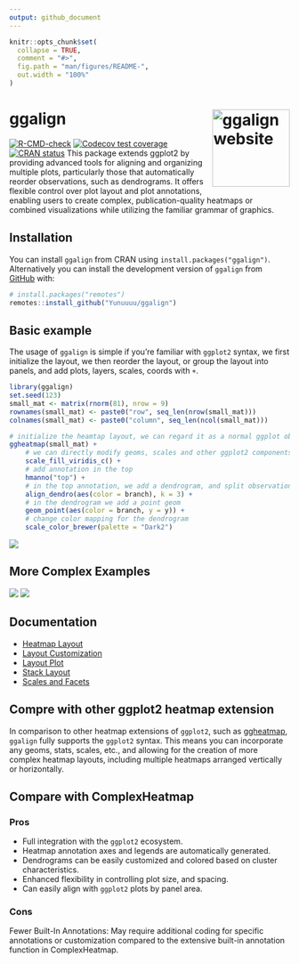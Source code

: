 ```yaml
---
output: github_document
---
```


<!-- README.md is generated from README.Rmd. Please edit that file -->

```r
knitr::opts_chunk$set(
  collapse = TRUE,
  comment = "#>",
  fig.path = "man/figures/README-",
  out.width = "100%"
)
```

# ggalign <a href="https://yunuuuu.github.io/ggalign/"><img src="man/figures/logo.png" align="right" height="139" alt="ggalign website" /></a>
<!-- badges: start -->
[![R-CMD-check](https://github.com/Yunuuuu/ggalign/actions/workflows/R-CMD-check.yaml/badge.svg)](https://github.com/Yunuuuu/ggalign/actions/workflows/R-CMD-check.yaml)
[![Codecov test coverage](https://codecov.io/gh/Yunuuuu/ggalign/branch/main/graph/badge.svg)](https://app.codecov.io/gh/Yunuuuu/ggalign?branch=main)
[![CRAN status](https://www.r-pkg.org/badges/version/ggalign)](https://CRAN.R-project.org/package=ggalign)
<!-- badges: end -->
This package extends ggplot2 by providing advanced tools for aligning and
organizing multiple plots, particularly those that automatically reorder
observations, such as dendrograms. It offers flexible control over plot layout
and plot annotations, enabling users to create complex, publication-quality
heatmaps or combined visualizations while utilizing the familiar grammar of
graphics.

## Installation

You can install `ggalign` from CRAN using `install.packages("ggalign")`.
Alternatively you can install the development version of `ggalign` from
[GitHub](https://github.com/) with:

```r
# install.packages("remotes")
remotes::install_github("Yunuuuu/ggalign")
```

## Basic example
The usage of `ggalign` is simple if you're familiar with `ggplot2` syntax, we
first initialize the layout, we then reorder the layout, or group the layout
into panels, and add plots, layers, scales, coords with `+`.
```r
library(ggalign)
set.seed(123)
small_mat <- matrix(rnorm(81), nrow = 9)
rownames(small_mat) <- paste0("row", seq_len(nrow(small_mat)))
colnames(small_mat) <- paste0("column", seq_len(ncol(small_mat)))

# initialize the heamtap layout, we can regard it as a normal ggplot object
ggheatmap(small_mat) + 
    # we can directly modify geoms, scales and other ggplot2 components
    scale_fill_viridis_c() +
    # add annotation in the top
    hmanno("top") +
    # in the top annotation, we add a dendrogram, and split observations into 3 groups
    align_dendro(aes(color = branch), k = 3) +
    # in the dendrogram we add a point geom
    geom_point(aes(color = branch, y = y)) +
    # change color mapping for the dendrogram
    scale_color_brewer(palette = "Dark2")
```
![](https://yunuuuu.github.io/ggalign/articles/complete-examples_files/figure-html/unnamed-chunk-3-1.png)

## More Complex Examples
![](https://yunuuuu.github.io/ggalign/articles/more-examples_files/figure-html/unnamed-chunk-3-1.png)
![](https://yunuuuu.github.io/ggalign/articles/more-examples_files/figure-html/unnamed-chunk-2-1.png)

## Documentation

- [Heatmap Layout](https://yunuuuu.github.io/ggalign/articles/heatmap-layout.html)
- [Layout Customization](https://yunuuuu.github.io/ggalign/articles/layout-customize.html)
- [Layout Plot](https://yunuuuu.github.io/ggalign/articles/layout-plot.html)
- [Stack Layout](https://yunuuuu.github.io/ggalign/articles/stack-layout.html)
- [Scales and Facets](https://yunuuuu.github.io/ggalign/articles/scales-and-facets.html)

## Compre with other ggplot2 heatmap extension
In comparison to other heatmap extensions of `ggplot2`, such as
[ggheatmap](https://github.com/XiaoLuo-boy/ggheatmap), `ggalign` fully supports
the `ggplot2` syntax. This means you can incorporate any geoms, stats, scales,
etc., and allowing for the creation of more complex heatmap layouts, including
multiple heatmaps arranged vertically or horizontally.

## Compare with ComplexHeatmap
### Pros
- Full integration with the `ggplot2` ecosystem.
- Heatmap annotation axes and legends are automatically generated.
- Dendrograms can be easily customized and colored based on cluster
characteristics.
- Enhanced flexibility in controlling plot size, and spacing.
- Can easily align with `ggplot2` plots by panel area.

### Cons
Fewer Built-In Annotations: May require additional coding for specific
annotations or customization compared to the extensive built-in annotation
function in ComplexHeatmap.
